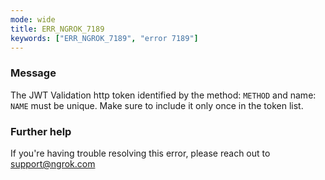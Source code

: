 ```yaml
---
mode: wide
title: ERR_NGROK_7189
keywords: ["ERR_NGROK_7189", "error 7189"]
---
```


### Message

The JWT Validation http token identified by the method: `METHOD` and name: `NAME` must be unique. Make sure to include it only once in the token list.

### Further help

If you're having trouble resolving this error, please reach out to [support@ngrok.com](mailto:support@ngrok.com?subject=Help%20with%20ERR_NGROK_7189)
